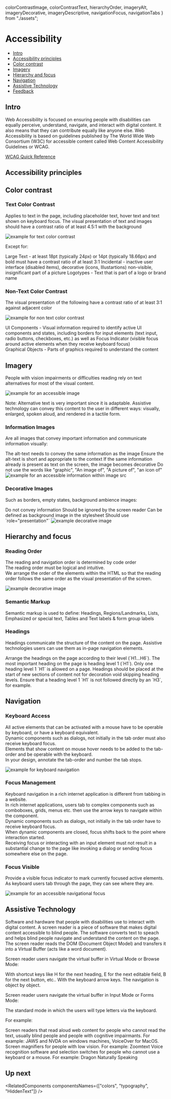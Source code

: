   colorContrastImage,
  colorContrastText,
  hierarchyOrder,
  imageryAlt,
  imageryDecorative,
  imageryDescriptive,
  navigationFocus,
  navigationTabs
} from "./assets";

<Meta title="Foundations/Accessibility" />

# Accessibility

- [Intro](#intro)
- [Accessibility principles](#accessibility-principles)
- [Color contrast](#color-contrast)
- [Imagery](#imagery)
- [Hierarchy and focus](#hierarchy-and-focus)
- [Navigation](#navigation)
- [Assistive Technology](#assistive-technology)
- [Feedback](#feedback)

## Intro

Web Accessibility is focused on ensuring people with disabilities can equally perceive, understand, navigate, and interact with digital content. It also means that they can contribute equally like anyone else.
Web Accessibility is based on guidelines published by The World Wide Web Consortium (W3C) for accessible content called Web Content Accessibility Guidelines or WCAG.

[WCAG Quick Reference](https://www.w3.org/WAI/WCAG21/quickref/?currentsidebar=%23col_customize#principle1)

<TipChecklistLink />

## Accessibility principles

<PrinciplesAccesability />

## Color contrast

### Text Color Contrast

Applies to text in the page, including placeholder text, hover text and text shown on keyboard focus.
The visual presentation of text and images should have a contrast ratio of at least 4.5:1 with the background

<Frame noBorder noGutter>
  <img src={colorContrastText} alt="example for text color contrast" className={styles.image} />
</Frame>

Except for:

<UnstyledList>
  <UnstyledListItem>
    Large Text - at least 18pt (typically 24px) or 14pt (typically 18.66px) and bold must have a contrast ratio of at
    least 3:1
  </UnstyledListItem>
  <UnstyledListItem>
    Incidental - inactive user interface (disabled items), decorative (icons, Illustartions) non-visible, insignificant
    part of a picture
  </UnstyledListItem>
  <UnstyledListItem>Logotypes - Text that is part of a logo or brand name</UnstyledListItem>
</UnstyledList>

### Non-Text Color Contrast

The visual presentation of the following have a contrast ratio of at least 3:1 against adjacent color

<Frame noBorder noGutter>
  <img src={colorContrastImage} alt="example for non text color contrast" className={styles.image} />
</Frame>

UI Components - Visual information required to identify active UI components and states, including borders for input elements (text input, radio buttons, checkboxes, etc.) as well as Focus Indicator (visible focus around active elements when they receive keyboard focus)<br />
Graphical Objects - Parts of graphics required to understand the content

<TipColorContrast />

## Imagery

People with vision impairments or difficulties reading rely on text alternatives for most of the visual content.

<Frame noBorder noGutter>
  <img src={imageryAlt} alt="example for an accessible image" className={styles.image} />
</Frame>

Note: Alternative text is very important since it is adaptable. Assistive technology can convey this content to the user in different ways: visually, enlarged, spoken aloud, and rendered in a tactile form.

### Information Images

Are all images that convey important information and communicate information visually:

<UnstyledList>
  <UnstyledListItem>The alt-text needs to convey the same information as the image</UnstyledListItem>
  <UnstyledListItem>Ensure the alt-text is short and appropriate to the context</UnstyledListItem>
  <UnstyledListItem>
    If the same information already is present as text on the screen, the image becomes decorative
  </UnstyledListItem>
  <UnstyledListItem>Do not use the words like "graphic", "An image of", "A picture of", "an icon of"</UnstyledListItem>
</UnstyledList>

<Frame className="monday-storybook-frame--no-border monday-storybook-frame--no-gutter">
  <img src={imageryDescriptive} alt="example for an accessible information within image src" className={styles.image} />
</Frame>

### Decorative Images

Such as borders, empty states, background ambience images:

<UnstyledList>
  <UnstyledListItem>Do not convey information</UnstyledListItem>
  <UnstyledListItem>Should be ignored by the screen reader</UnstyledListItem>
  <UnstyledListItem>Can be defined as background image in the stylesheet</UnstyledListItem>
  <UnstyledListItem>Should use `role="presentation"`</UnstyledListItem>
</UnstyledList>

<Frame noBorder noGutter>
  <img src={imageryDecorative} alt="example decorative image" role="presentation" className={styles.image} />
</Frame>

## Hierarchy and focus

### Reading Order

The reading and navigation order is determined by code order<br />
The reading order must be logical and intuitive.<br />
We arrange the order of the elements within the HTML so that the reading order follows the same order as the visual presentation of the screen.

<Frame noBorder noGutter>
  <img src={hierarchyOrder} alt="example decorative image" role="presentation" className={styles.image} />
</Frame>

### Semantic Markup

Semantic markup is used to define: Headings, Regions/Landmarks, Lists, Emphasized or special text, Tables and
Text labels & form group labels

### Headings

Headings communicate the structure of the content on the page. Assistive technologies users can use them as in-page navigation elements.

<UnstyledList>
  <UnstyledListItem>Arrange the headings on the page according to their level (`H1...H6`).</UnstyledListItem>
  <UnstyledListItem>The most important heading on the page is heading level 1 (`H1`).</UnstyledListItem>
  <UnstyledListItem>Only one heading level 1 `H1` is allowed on a page.</UnstyledListItem>
  <UnstyledListItem>
    Headings should be placed at the start of new sections of content not for decoration
  </UnstyledListItem>
  <UnstyledListItem>
    void skipping heading levels. Ensure that a heading level 1 `H1` is not followed directly by an `H3`, for example.
  </UnstyledListItem>
</UnstyledList>

## Navigation

### Keyboard Access

All active elements that can be activated with a mouse have to be operable by keyboard, or have a keyboard equivalent.<br />
Dynamic components such as dialogs, not initially in the tab order must also receive keyboard focus.<br />
Elements that show content on mouse hover needs to be added to the tab-order and be operable with the keyboard.<br />
In your design, annotate the tab-order and number the tab stops.

<Frame noBorder noGutter>
  <img src={navigationTabs} alt="example for keyboard navigation" role="presentation" className={styles.image} />
</Frame>

### Focus Management

Keyboard navigation in a rich internet application is different from tabbing in a website.<br />
In rich internet applications, users tab to complex components such as comboboxes, grids, menus etc. then use the arrow keys to navigate within the component.<br />
Dynamic components such as dialogs, not initially in the tab order have to receive keyboard focus.<br />
When dynamic components are closed, focus shifts back to the point where interaction started.<br />
Receiving focus or interacting with an input element must not result in a substantial change to the page like invoking a dialog or sending focus somewhere else on the page.

<TipTabNavigation />

### Focus Visible

Provide a visible focus indicator to mark currently focused active elements.<br />
As keyboard users tab through the page, they can see where they are.

<Frame noBorder noGutter>
  <img
    src={navigationFocus}
    alt="example for an accessible navigational focus"
    role="presentation"
    className={styles.image}
  />
</Frame>

## Assistive Technology

Software and hardware that people with disabilities use to interact with digital content.
A screen reader is a piece of software that makes digital content accessible to blind people. The software converts text to speach and helps blind people navigate and understand the content on the page.
The screen reader reads the DOM (Document Object Model) and transfers it into a Virtual Buffer (acts like a word document).

Screen reader users navigate the virtual buffer in Virtual Mode or Browse Mode:

<UnstyledList>
  <UnstyledListItem>
    With shortcut keys like H for the next heading, E for the next editable field, B for the next button, etc..
  </UnstyledListItem>
  <UnstyledListItem>With the keyboard arrow keys. The navigation is object by object.</UnstyledListItem>
</UnstyledList>

Screen reader users navigate the virtual buffer in Input Mode or Forms Mode:

<UnstyledList>
  <UnstyledListItem>The standard mode in which the users will type letters via the keyboard.</UnstyledListItem>
</UnstyledList>

For example:

<UnstyledList>
  <UnstyledListItem>
    Screen readers that read aloud web content for people who cannot read the text, usually blind people and people with
    cognitive impairmants. For example: JAWS and NVDA on windows machines, VoiceOver for MacOS.
  </UnstyledListItem>
  <UnstyledListItem>Screen magnifiers for people with low vision. For example: Zoomtext</UnstyledListItem>
  <UnstyledListItem>
    Voice recognition software and selection switches for people who cannot use a keyboard or a mouse. For example:
    Dragon Naturally Speaking
  </UnstyledListItem>
</UnstyledList>

## Up next

<RelatedComponents componentsNames={["colors", "typography", "HiddenText"]} />
